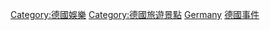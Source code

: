 [[Category:德國娛樂|Category:德國娛樂]]
[[Category:德國旅遊景點|Category:德國旅遊景點]]
[[Category:各國娛樂事件|Germany]]
[[Category:德國事件|]]